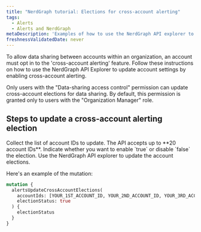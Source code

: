 ```yaml
---
title: "NerdGraph tutorial: Elections for cross-account alerting"
tags:
  - Alerts
  - Alerts and NerdGraph
metaDescription: 'Examples of how to use the NerdGraph API explorer to update account elections for cross-account alerting.'
freshnessValidatedDate: never
---
```


To allow data sharing between accounts within an organization, an account must opt in to the 'cross-account alerting' feature. Follow these instructions on how to use the NerdGraph API Explorer to update account settings by enabling cross-account alerting.

<Callout variant="important">
  Only users with the "Data-sharing access control" permission can update cross-account elections for data sharing. By default, this permission is granted only to users with the "Organization Manager" role.
</Callout>

## Steps to update a cross-account alerting election

<Steps>

<Step>
    Collect the list of account IDs to update. The API accepts up to **20 account IDs**.
</Step>

<Step>
    Indicate whether you want to enable `true` or disable `false` the election.
</Step>

<Step>
    Use the NerdGraph API explorer to update the account elections.
</Step>

</Steps>

Here's an example of the mutation:

```graphql
mutation {
  alertsUpdateCrossAccountElections(
    accountIds: [YOUR_1ST_ACCOUNT_ID, YOUR_2ND_ACCOUNT_ID, YOUR_3RD_ACCOUNT_ID],
    electionStatus: true
  ) {
    electionStatus
  }
}
```
